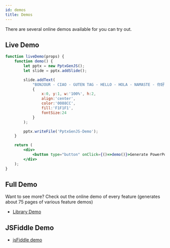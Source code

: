 ```yaml
---
id: demos
title: Demos
---
```


There are several online demos available for you can try out.

## Live Demo

```jsx live
function liveDemo(props) {
	function demo() {
		let pptx = new PptxGenJS();
		let slide = pptx.addSlide();

		slide.addText(
			"BONJOUR - CIAO - GUTEN TAG - HELLO - HOLA - NAMASTE - 你好",
			{
				x:0, y:1, w:'100%', h:2,
				align:'center',
				color:'0088CC',
				fill:'F1F1F1',
				fontSize:24
			}
		);

		pptx.writeFile('PptxGenJS-Demo');
	}

	return (
		<div>
			<button type="button" onClick={()=>demo()}>Generate PowerPoint</button>
		</div>
	);
}
```

## Full Demo

Want to see more? Check out the online demo of every feature (generates about 75 pages of various feature demos)

- [Library Demo](./demo/index.html)

## JSFiddle Demo

- [jsFiddle demo](https://jsfiddle.net/gitbrent/L1uctxm0/)
